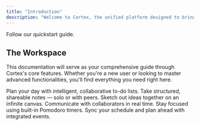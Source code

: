 ```yaml
---
title: "Introduction"
description: "Welcome to Cortex, the unified platform designed to bring clarity and focus to your academic life."
---
```


<Card title="Start here" icon="rocket" horizontal href="/quickstart">
  Follow our quickstart guide.
</Card>

## The Workspace

This documentation will serve as your comprehensive guide through Cortex's core features. Whether you're a new user or looking to master advanced functionalities, you'll find everything you need right here.


<Columns cols={2}>
  <Card
    title="Tasks"
    icon="check"
    href="/features/tasks"
  >
    Plan your day with intelligent, collaborative to-do lists.
  </Card>
  <Card
    title="Notes"
    icon="book"
    href="/features/notes"
  >
    Take structured, shareable notes — solo or with peers.
  </Card>
  <Card
    title="Whiteboard"
    icon="pen-nib"
    href="/features/whiteboard"
  >
    Sketch out ideas together on an infinite canvas.
  </Card>
  <Card
    title="Chat"
    icon="message"
    href="/features/chat"
  >
    Communicate with collaborators in real time.
  </Card>
  <Card
    title="Timer"
    icon="clock"
    href="/features/timer"
  >
    Stay focused using built-in Pomodoro timers.
  </Card>
  <Card
    title="Calendar"
    icon="calendar-days"
    href="/features/calendar"
  >
    Sync your schedule and plan ahead with integrated events.
  </Card>
</Columns>